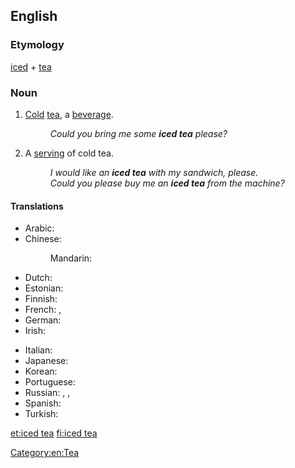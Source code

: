 ==English==
{{wikipedia}}

===Etymology===
[[iced]] + [[tea]]

===Noun===
{{en-noun|s}}
# {{context|uncountable|lang=en}} [[cold|Cold]] [[tea]], a [[beverage]].
#: ''Could you bring me some '''iced tea''' please?''
# {{context|countable|lang=en}} A [[serving]] of cold tea.
#: ''I would like an '''iced tea''' with my sandwich, please.''
#: ''Could you please buy me an '''iced tea''' from the machine?''

====Translations====
{{trans-top|beverage}}
* Arabic: {{t-|ar|شاي مثلج|m|tr=shaay muthlij|sc=Arab}}
* Chinese:
*: Mandarin: {{t|cmn|冰茶|tr=bīngchá|sc=Hani}}
* Dutch: {{t+|nl|ijsthee}}
* Estonian: {{t+|et|jäätee}}
* Finnish: {{t+|fi|jäätee}}
* French: {{t-|fr|thé glacé|m}}, {{qualifier|Switzerland}} {{t-|fr|thé froid|m}}
* German: {{t+|de|Eistee|m}}
* Irish: {{t|ga|tae oighrithe|m}}
{{trans-mid}}
* Italian: {{t-|it|tè freddo|m}}
* Japanese: {{t-|ja|アイスティー|tr=aisutī|sc=Jpan}}
* Korean: {{t-|ko|아이스 티|tr=aiseu ti|sc=Kore}}
* Portuguese: {{t-|pt|chá gelado|m}}
* Russian: {{t-|ru|холодный чай|m|tr=xolódnyj čaj|sc=Cyrl}}, {{t-|ru|чай со льдом|m|tr=čaj so l'dóm|sc=Cyrl}}, {{t-|ru|чай-глясе|m|tr=čaj-gljasɛ́|sc=Cyrl}}
* Spanish: {{t-|es|té helado|m}}
* Turkish: {{t-|tr|buzlu çay}}
{{trans-bottom}}

[[et:iced tea]]
[[fi:iced tea]]

[[Category:en:Tea]]